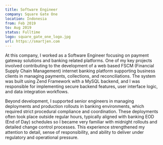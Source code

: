 ```yaml
---
title: Software Engineer
company: Square Gate One
location: Indonesia
from: Feb 2019
to: Aug 2019
status: Fulltime
logo: square_gate_one_logo.jpg
url: https://smartjen.com
---
```


At this company, I worked as a Software Engineer focusing on payment gateway solutions and banking related platforms. One of my key projects involved contributing to the development of a web based FSCM (Financial Supply Chain Management) internet banking platform supporting business clients in managing payments, collections, and reconciliations. The system was built using Zend Framework with a MySQL backend, and I was responsible for implementing secure backend features, user interface logic, and data integration workflows.

Beyond development, I supported senior engineers in managing deployments and production rollouts in banking environments, which required strict procedural compliance and coordination. These deployments often took place outside regular hours, typically aligned with banking EOD (End of Day) schedules so I became very familiar with midnight rollouts and detailed change control processes. This experience strengthened my attention to detail, sense of responsibility, and ability to deliver under regulatory and operational pressure.